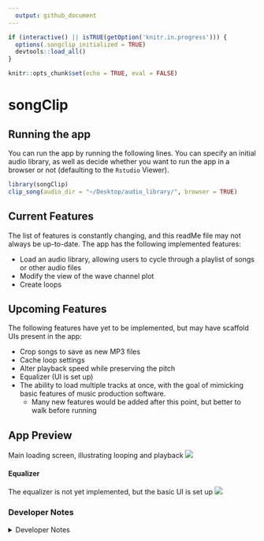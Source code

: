 ```yaml
---
  output: github_document
---
```


<!-- README.md is generated from README.Rmd. Please edit that file -->

```r
if (interactive() || isTRUE(getOption('knitr.in.progress'))) {
  options(.songclip_initialized = TRUE)
  devtools::load_all()
}
```

```r
knitr::opts_chunk$set(echo = TRUE, eval = FALSE)
```

# songClip

## Running the app

You can run the app by running the following lines. You can specify an initial audio library, as well as decide whether you want to run the app in a browser or not (defaulting to the `Rstudio` Viewer).
```r
library(songClip)
clip_song(audio_dir = "~/Desktop/audio_library/", browser = TRUE)
```


## Current Features
 
The list of features is constantly changing, and this readMe file may not always be up-to-date. The app has the following implemented features:
 
  - Load an audio library, allowing users to cycle through a playlist of songs or other audio files
  - Modify the view of the wave channel plot
  - Create loops
  
## Upcoming Features

The following features have yet to be implemented, but may have scaffold UIs present in the app:

 - Crop songs to save as new MP3 files
 - Cache loop settings
 - Alter playback speed while preserving the pitch
 - Equalizer (UI is set up)
 - The ability to load multiple tracks at once, with the goal of mimicking basic features of music production software.
   - Many new features would be added after this point, but better to walk before running
 
## App Preview

Main loading screen, illustrating looping and playback
![](man/figures/app_preview.png)

#### Equalizer

The equalizer is not yet implemented, but the basic UI is set up
![](man/figures/app_equalizer.png)

### Developer Notes

<details closed>
<summary>Developer Notes</summary>

#### Installation

Assuming you have `git` installed, run the following in your terminal:
```bash
git clone git@github.com:MLVisions/songClip.git
```
 
 - **Note for `git` noobs**: You will have to configure `git` to clone successfully. Make sure to <u>use the email you were invited with</u>.
    ```bash
    git config --global user.name "FIRST_NAME LAST_NAME"
    git config --global user.email "MY_NAME@example.com"
    ```

Run one the following to download all the packages:

1. If you have `r make_link("pkgr", "https://github.com/metrumresearchgroup/pkgr")` installed, run the following in your terminal:
    ```bash
    pkgr install
    ```

2. If not, use the following command in your `R` console. This will install all packages from the `renv.lock` file:
    ```r
    # install.packages("renv") # if you don't have the `renv` package
    renv::restore()
    ```

After installing all dependencies, running `devtools::load_all()` will prompt you to install any required `python` modules.

 - *Note*: `Python` is not currently needed for this package (despite the messages you will see on load), though this will likely change in the future.

</details>

